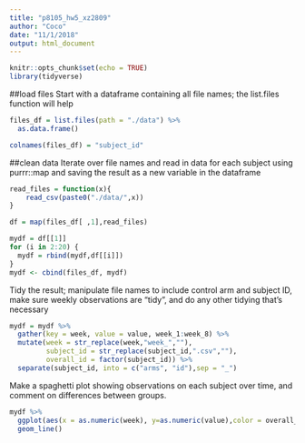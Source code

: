 ```yaml
---
title: "p8105_hw5_xz2809"
author: "Coco"
date: "11/1/2018"
output: html_document
---
```


```r
knitr::opts_chunk$set(echo = TRUE)
library(tidyverse)
```

##load files 
Start with a dataframe containing all file names; the list.files function will help
```r
files_df = list.files(path = "./data") %>% 
  as.data.frame()

colnames(files_df) = "subject_id"
```

##clean data
Iterate over file names and read in data for each subject using purrr::map and saving the result as a new variable in the dataframe

```r
read_files = function(x){
    read_csv(paste0("./data/",x))
}

df = map(files_df[ ,1],read_files)

mydf = df[[1]]
for (i in 2:20) {
  mydf = rbind(mydf,df[[i]])
}
mydf <- cbind(files_df, mydf) 
```
Tidy the result; manipulate file names to include control arm and subject ID, make sure weekly observations are “tidy”, and do any other tidying that’s necessary

```r
mydf = mydf %>% 
  gather(key = week, value = value, week_1:week_8) %>% 
  mutate(week = str_replace(week,"week_",""),
         subject_id = str_replace(subject_id,".csv",""),
         overall_id = factor(subject_id)) %>% 
  separate(subject_id, into = c("arms", "id"),sep = "_")
```
Make a spaghetti plot showing observations on each subject over time, and comment on differences between groups.

```r
mydf %>% 
  ggplot(aes(x = as.numeric(week), y=as.numeric(value),color = overall_id))+
  geom_line()
```




